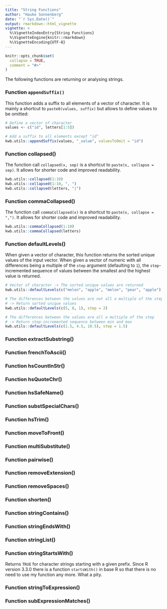 ```yaml
---
title: "String Functions"
author: "Hauke Sonnenberg"
date: "`r Sys.Date()`"
output: rmarkdown::html_vignette
vignette: >
  %\VignetteIndexEntry{String Functions}
  %\VignetteEngine{knitr::rmarkdown}
  %\VignetteEncoding{UTF-8}
---
```


```r
knitr::opts_chunk$set(
  collapse = TRUE,
  comment = "#>"
)
```

The following functions are returning or analysing strings.

### Function `appendSuffix()`

This function adds a suffix to all elements of a vector of character. It is 
mainly a shortcut to `paste0(values, suffix)` but allows to define values to be 
omitted:

```r
# Define a vector of character
values <- c("id", letters[1:5])

# Add a suffix to all elements except "id"
kwb.utils::appendSuffix(values, "_value", valuesToOmit = "id")
```

### Function collapsed()

The function call `collapsed(x, sep)` is a shortcut to 
`paste(x, collapse = sep)`. It allows for shorter code and improved readability.

```r
kwb.utils::collapsed(1:10)
kwb.utils::collapsed(1:10, ", ")
kwb.utils::collapsed(letters, "|")
```

### Function commaCollapsed()

The function call `commaCollapsed(x)` is a shortcut to 
`paste(x, collapse = ",")`. It allows for shorter code and improved readability.

```r
kwb.utils::commaCollapsed(1:10)
kwb.utils::commaCollapsed(letters)
```

### Function defaultLevels()

When given a vector of character, this function returns the sorted unique 
values of the input vector. When given a vector of numeric with all differences 
being a multiple of the `step` argument (defaulting to `1`), 
the `step`-incremented sequence of values between the smallest and the highest 
value is returned.

```r
# Vector of character -> The sorted unique values are returned 
kwb.utils::defaultLevels(c("melon", "apple", "melon", "pear", "apple"))

# The differences between the values are not all a multiple of the step
# -> Return sorted unique values
kwb.utils::defaultLevels(c(5, 8, 1), step = 2)

# The differences between the values are all a multiple of the step
# -> Return step-incremented sequence between min and max
kwb.utils::defaultLevels(c(1.5, 4.5, 10.5), step = 1.5)
```


### Function extractSubstring()
### Function frenchToAscii()
### Function hsCountInStr()
### Function hsQuoteChr()
### Function hsSafeName()
### Function substSpecialChars()
### Function hsTrim()
### Function moveToFront()
### Function multiSubstitute()
### Function pairwise()
### Function removeExtension()
### Function removeSpaces()
### Function shorten()
### Function stringContains()
### Function stringEndsWith()
### Function stringList()
### Function stringStartsWith()

Returns `TRUE` for character strings starting with a given prefix. Since R 
version 3.3.0 there is a function `startsWith()` in base R so that there is no 
need to use my function any more. What a pity.

### Function stringToExpression()
### Function subExpressionMatches()
